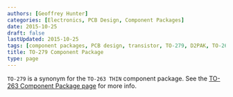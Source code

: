 ```yaml
---
authors: [Geoffrey Hunter]
categories: [Electronics, PCB Design, Component Packages]
date: 2015-10-25
draft: false
lastUpdated: 2015-10-25
tags: [component packages, PCB design, transistor, TO-279, D2PAK, TO-263, TO-263 THIN]
title: TO-279 Component Package
type: page
---
```



`TO-279` is a synonym for the `TO-263 THIN` component package. See the [TO-263 Component Package page](/pcb-design/component-packages/to-263-component-package) for more info.
